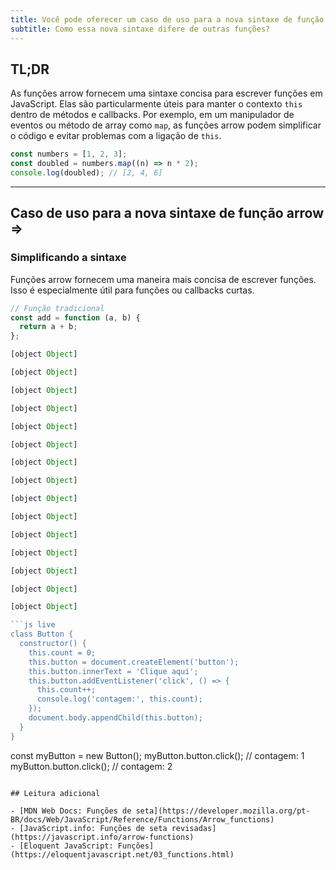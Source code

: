 ```yaml
---
title: Você pode oferecer um caso de uso para a nova sintaxe de função arrow =>?
subtitle: Como essa nova sintaxe difere de outras funções?
---
```


## TL;DR

As funções arrow fornecem uma sintaxe concisa para escrever funções em JavaScript. Elas são particularmente úteis para manter o contexto `this` dentro de métodos e callbacks. Por exemplo, em um manipulador de eventos ou método de array como `map`, as funções arrow podem simplificar o código e evitar problemas com a ligação de `this`.

```js live
const numbers = [1, 2, 3];
const doubled = numbers.map((n) => n * 2);
console.log(doubled); // [2, 4, 6]
```

---

## Caso de uso para a nova sintaxe de função arrow =>

### Simplificando a sintaxe

Funções arrow fornecem uma maneira mais concisa de escrever funções. Isso é especialmente útil para funções ou callbacks curtas.

```js live
// Função tradicional
const add = function (a, b) {
  return a + b;
};

[object Object]

[object Object]

[object Object]

[object Object]

[object Object]

[object Object]

[object Object]

[object Object]

[object Object]

[object Object]

[object Object]

[object Object]

[object Object]

[object Object]

[object Object]

```js live
class Button {
  constructor() {
    this.count = 0;
    this.button = document.createElement('button');
    this.button.innerText = 'Clique aqui';
    this.button.addEventListener('click', () => {
      this.count++;
      console.log('contagem:', this.count);
    });
    document.body.appendChild(this.button);
  }
}

```
const myButton = new Button();
myButton.button.click(); // contagem: 1
myButton.button.click(); // contagem: 2
```

## Leitura adicional

- [MDN Web Docs: Funções de seta](https://developer.mozilla.org/pt-BR/docs/Web/JavaScript/Reference/Functions/Arrow_functions)
- [JavaScript.info: Funções de seta revisadas](https://javascript.info/arrow-functions)
- [Eloquent JavaScript: Funções](https://eloquentjavascript.net/03_functions.html)
